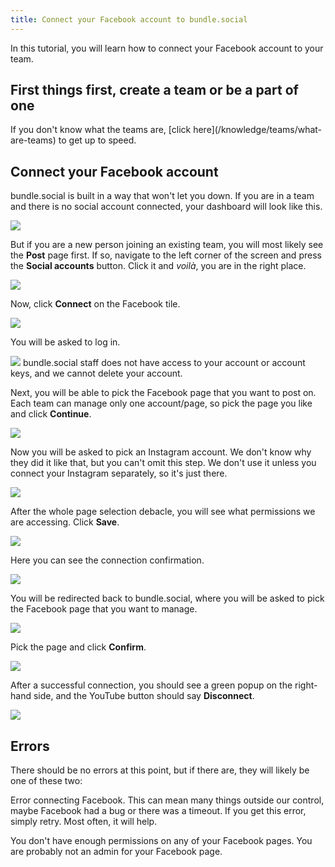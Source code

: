 ```yaml
---
title: Connect your Facebook account to bundle.social
---
```


In this tutorial, you will learn how to connect your Facebook account to your team.

<h2>First things first, create a team or be a part of one</h2>
If you don't know what the teams are, [click here](/knowledge/teams/what-are-teams)
to get up to speed.

## Connect your Facebook account

bundle.social is built in a way that won't let you down. If you are in a team and there is no social account connected, your dashboard will look like this.

<Frame type='glass'>
  <img src='/images/knowledge/social-accounts/youtube/001_youtube.png' />
</Frame>

But if you are a new person joining an existing team, you will most likely see the **Post** page first. If so, navigate to the left corner of the screen and press the **Social accounts** button. Click it and _voilà_, you are in the right place.

<Frame type='glass'>
  <img src='/images/knowledge/social-accounts/youtube/002_youtube.png' />
</Frame>

Now, click **Connect** on the Facebook tile.

<Frame type='glass'>
  <img src='/images/knowledge/social-accounts/meta/001_facebook.png' />
</Frame>

You will be asked to log in.

<Frame type='glass'>
  <img src='/images/knowledge/social-accounts/meta/001_meta.png' />
</Frame>

<Note>
  bundle.social staff does not have access to your account or account keys, and
  we cannot delete your account.
</Note>

Next, you will be able to pick the Facebook page that you want to post on. Each team can manage only one account/page, so pick the page you like and click **Continue**.

<Frame type='glass'>
  <img src='/images/knowledge/social-accounts/meta/002_meta.png' />
</Frame>

Now you will be asked to pick an Instagram account. We don't know why they did it like that, but you can't omit this step. We don't use it unless you connect your Instagram separately, so it's just there.

<Frame type='glass'>
  <img src='/images/knowledge/social-accounts/meta/003_meta.png' />
</Frame>

After the whole page selection debacle, you will see what permissions we are accessing. Click **Save**.

<Frame type='glass'>
  <img src='/images/knowledge/social-accounts/meta/004_meta.png' />
</Frame>

Here you can see the connection confirmation.

<Frame type='glass'>
  <img src='/images/knowledge/social-accounts/meta/005_meta.png' />
</Frame>

You will be redirected back to bundle.social, where you will be asked to pick the Facebook page that you want to manage.

<Frame type='glass'>
  <img src='/images/knowledge/social-accounts/meta/002_facebook.png' />
</Frame>

Pick the page and click **Confirm**.

<Frame type='glass'>
  <img src='/images/knowledge/social-accounts/meta/003_facebook.png' />
</Frame>

After a successful connection, you should see a green popup on the right-hand side, and the YouTube button should say **Disconnect**.

<Frame type='glass'>
  <img src='/images/knowledge/social-accounts/meta/004_facebook.png' />
</Frame>

## Errors

There should be no errors at this point, but if there are, they will likely be one of these two:

<Warning>Error connecting Facebook.</Warning>
This can mean many things outside our control, maybe Facebook had a bug or there
was a timeout. If you get this error, simply retry. Most often, it will help.

<Warning>
  You don't have enough permissions on any of your Facebook pages.
</Warning>
You are probably not an admin for your Facebook page.
